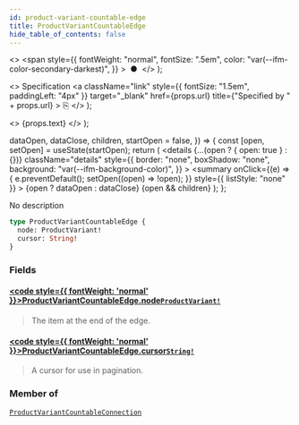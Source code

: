 ```yaml
---
id: product-variant-countable-edge
title: ProductVariantCountableEdge
hide_table_of_contents: false
---
```


  <>
    <span
      style={{
        fontWeight: "normal",
        fontSize: ".5em",
        color: "var(--ifm-color-secondary-darkest)",
      }}
    >
      &nbsp;●&nbsp;
    </span>
  </>
);

  <>
    Specification
    <a
      className="link"
      style={{ fontSize: "1.5em", paddingLeft: "4px" }}
      target="\_blank"
      href={props.url}
      title={"Specified by " + props.url}
    >
      ⎘
    </a>
  </>
);

  <>
    <span className={props.class}>{props.text}</span>
  </>
);


  dataOpen,
  dataClose,
  children,
  startOpen = false,
}) => {
  const [open, setOpen] = useState(startOpen);
  return (
    <details
      {...(open ? { open: true } : {})}
      className="details"
      style={{
        border: "none",
        boxShadow: "none",
        background: "var(--ifm-background-color)",
      }}
    >
      <summary
        onClick={(e) => {
          e.preventDefault();
          setOpen((open) => !open);
        }}
        style={{ listStyle: "none" }}
      >
        {open ? dataOpen : dataClose}
      </summary>
      {open && children}
    </details>
  );
};

No description

```graphql
type ProductVariantCountableEdge {
  node: ProductVariant!
  cursor: String!
}
```

### Fields

#### [<code style={{ fontWeight: 'normal' }}>ProductVariantCountableEdge.<b>node</b></code>](#)<Bullet />[`ProductVariant!`](../../../api-storefront/products/objects/product-variant) <Badge class="badge badge--secondary" text="non-null"/> <Badge class="badge badge--secondary" text="object"/>

> The item at the end of the edge.

#### [<code style={{ fontWeight: 'normal' }}>ProductVariantCountableEdge.<b>cursor</b></code>](#)<Bullet />[`String!`](../../../api-storefront/miscellaneous/scalars/string) <Badge class="badge badge--secondary" text="non-null"/> <Badge class="badge badge--secondary" text="scalar"/>

> A cursor for use in pagination.

### Member of

[`ProductVariantCountableConnection`](../../../api-storefront/products/objects/product-variant-countable-connection) <Badge class="badge badge--secondary" text="object"/>
